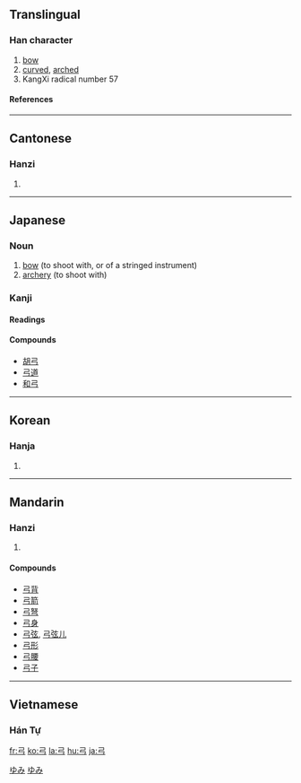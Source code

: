 ==Translingual==
{{Han stroke|[[Image:弓-order.gif]]}}
===Han character===
{{Han char|rn=57|rad=弓|as=00|sn=3|four=1720<sub>7</sub>|canj=弓 (N)}}
# [[bow]]
# [[curved]], [[arched]]
# KangXi radical number 57
====References====
{{Han ref|kx=0356.010|dkj=09692|dj=0671.220|hdz=20987.110|uh=5F13|ud=24339|bh=A47D|bd=42109}}
----
==Cantonese==
===Hanzi===
{{yue-hanzi|jyut=[[gung1]]|y=[[gung1]]}}
# {{defn|Cantonese}}
----
==Japanese==
===Noun===
{{ja-noun|k|hira=ゆみ|rom=yumi}}
# [[bow]] (to shoot with, or of a stringed instrument)
# [[archery]] (to shoot with)
[[Category:ja:Musical instruments|ゆみ]]
[[Category:ja:Weapons|ゆみ]]

===Kanji===
{{ja-kanji|grade=2|rs=弓00}}
====Readings====
{{ja-readings|on=[[きゅう]] (kyū)|kun=[[ゆみ]] (yumi)}}

====Compounds====
*[[胡弓]]
*[[弓道]]
*[[和弓]]

----

==Korean==
===Hanja===
{{ko-hanja|hangeul=궁|eumhun=활|rv=gung|mr=kung|y=kwung}}
# {{defn|Korean}}
----
==Mandarin==
===Hanzi===
{{cmn-hanzi|pin=[[gōng]] (gong1)|wg=kung<sup>1</sup>}}
# {{defn|Mandarin}}

====Compounds====
*[[弓背]]
*[[弓箭]]
*[[弓弩]]
*[[弓身]]
*[[弓弦]], [[弓弦儿]]
*[[弓形]]
*[[弓腰]]
*[[弓子]]

----
==Vietnamese==
===Hán Tự===
{{vi-hantu|cung}}

[[fr:弓]]
[[ko:弓]]
[[la:弓]]
[[hu:弓]]
[[ja:弓]]